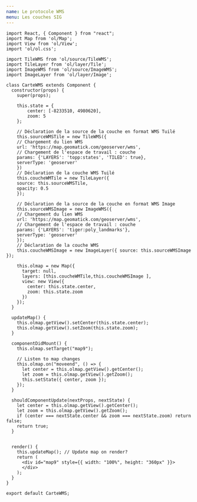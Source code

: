 ```yaml
---
name: Le protocole WMS
menu: Les couches SIG
---
```




<CarteWMS />

```JSX
import React, { Component } from "react";
import Map from 'ol/Map';
import View from 'ol/View';
import 'ol/ol.css';

import TileWMS from 'ol/source/TileWMS';
import TileLayer from 'ol/layer/Tile';
import ImageWMS from 'ol/source/ImageWMS';
import ImageLayer from 'ol/layer/Image';

class CarteWMS extends Component {
  constructor(props) {
    super(props);

    this.state = { 
        center: [-8233510, 4980620], 
        zoom: 5 
    };

    // Déclaration de la source de la couche en format WMS Tuilé 
    this.sourceWMSTile = new TileWMS({
	// Chargement du lien WMS 
	url: 'https://map.geomatick.com/geoserver/wms',
	// Chargement de l'espace de travail : couche 
	params: {'LAYERS': 'topp:states', 'TILED': true},
	serverType: 'geoserver'
    })
    // Déclaration de la couche WMS Tuilé
    this.coucheWMTile = new TileLayer({ 
	source: this.sourceWMSTile,
	opacity: 0.5
    });

    // Déclaration de la source de la couche en format WMS Image
    this.sourceWMSImage = new ImageWMS({
	// Chargement du lien WMS 
	url: 'https://map.geomatick.com/geoserver/wms',
	// Chargement de l'espace de travail : couche 
	params: {'LAYERS': 'tiger:poly_landmarks'},
	serverType: 'geoserver'
    });
    // Déclaration de la couche WMS 
    this.coucheWMSImage = new ImageLayer({ source: this.sourceWMSImage });

    this.olmap = new Map({
      target: null,
      layers: [this.coucheWMTile,this.coucheWMSImage ],
      view: new View({
        center: this.state.center,
        zoom: this.state.zoom
      })
    });
  }

  updateMap() {
    this.olmap.getView().setCenter(this.state.center);
    this.olmap.getView().setZoom(this.state.zoom);
  }

  componentDidMount() {
    this.olmap.setTarget("map9");

    // Listen to map changes
    this.olmap.on("moveend", () => {
      let center = this.olmap.getView().getCenter();
      let zoom = this.olmap.getView().getZoom();
      this.setState({ center, zoom });
    });
  }

  shouldComponentUpdate(nextProps, nextState) {
    let center = this.olmap.getView().getCenter();
    let zoom = this.olmap.getView().getZoom();
    if (center === nextState.center && zoom === nextState.zoom) return false;
    return true;
  }


  render() {
    this.updateMap(); // Update map on render?
    return (
      <div id="map9" style={{ width: "100%", height: "360px" }}>
      </div>
    );
  }
}

export default CarteWMS;
```